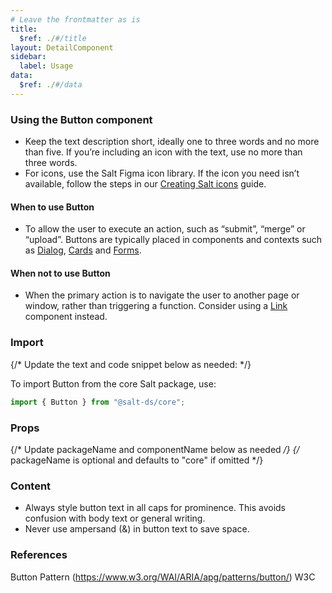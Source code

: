 ```yaml
---
# Leave the frontmatter as is
title:
  $ref: ./#/title
layout: DetailComponent
sidebar:
  label: Usage
data:
  $ref: ./#/data
---
```


### Using the Button component

- Keep the text description short, ideally one to three words and no more than five. If you’re including an icon with the text, use no more than three words.
- For icons, use the Salt Figma icon library. If the icon you need isn’t available, follow the steps in our [Creating Salt icons](<https://www.figma.com/file/ibGX0b0CxUcZU3pn6OrqX7/Salt%3A-Icons-(Community)?type=design&node-id=490-74&mode=design>) guide.

#### When to use Button

- To allow the user to execute an action, such as “submit”, “merge” or “upload”. Buttons are typically placed in components and contexts such as [Dialog](../dialog), [Cards](../cards) and [Forms](/salt/patterns/forms).

#### When not to use Button

- When the primary action is to navigate the user to another page or window, rather than triggering a function. Consider using a [Link](../link) component instead.

### Import

{/* Update the text and code snippet below as needed: */}

To import Button from the core Salt package, use:

```js
import { Button } from "@salt-ds/core";
```

### Props

{/* Update packageName and componentName below as needed */}
{/* packageName is optional and defaults to "core" if omitted */}

<PropsTable packageName="core" componentName="Button" />

### Content

- Always style button text in all caps for prominence. This avoids confusion with body text or general writing.
- Never use ampersand (&) in button text to save space.

### References

Button Pattern (https://www.w3.org/WAI/ARIA/apg/patterns/button/) W3C
